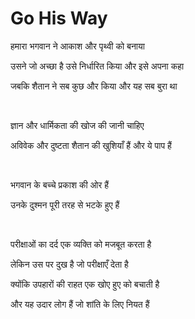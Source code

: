 # Go His Way

हमारा भगवान ने आकाश और पृथ्वी को बनाया

उसने जो अच्छा है उसे निर्धारित किया और इसे अपना कहा

जबकि शैतान ने सब कुछ और किया और यह सब बुरा था

<p></p>

<br />

ज्ञान और धार्मिकता की खोज की जानी चाहिए

अविवेक और दुष्टता शैतान की खुशियाँ हैं और ये पाप हैं

<br />

भगवान के बच्चे प्रकाश की ओर हैं

उनके दुश्मन पूरी तरह से भटके हुए हैं

<br />

परीक्षाओं का दर्द एक व्यक्ति को मजबूत करता है

लेकिन उस पर दुख है जो परीक्षाएँ देता है

क्योंकि उपहारों की राहत एक खोए हुए को बचाती है

और यह उदार लोग हैं जो शांति के लिए नियत हैं